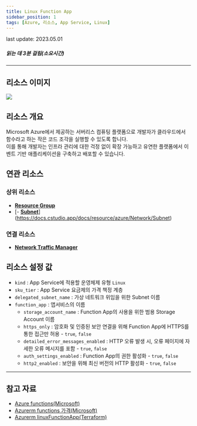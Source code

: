 ```yaml
---
title: Linux Function App
sidebar_position: 1
tags: [Azure, 리소스, App Service, Linux]
---
```



<span className="theme-doc-version-badge badge badge--secondary">
    last update: 2023.05.01
</span>

##### 읽는 데 3분 걸림(소요시간)

*****

## 리소스 이미지
<img src={icon} />

## 리소스 개요
 Microsoft Azure에서 제공하는 서버리스 컴퓨팅 플랫폼으로 개발자가 클라우드에서 함수라고 하는 작은 코드 조각을 실행할 수 있도록 합니다.   
 이를 통해 개발자는 인프라 관리에 대한 걱정 없이 확장 가능하고 유연한 플랫폼에서 이벤트 기반 애플리케이션을 구축하고 배포할 수 있습니다.

## 연관 리소스
### 상위 리소스
- [**Resource Group**](https://docs.cstudio.app/docs/resource/azure/Base/ResourceGroup)
- [- [**Subnet**](https://docs.cstudio.app/docs/resource/azure/Network/Subnet)](https://docs.cstudio.app/docs/resource/azure/Network/Subnet)
### 연결 리소스
- [**Network Traffic Manager**](https://docs.cstudio.app/docs/resource/azure/Network/TrafficManager)


## 리소스 설정 값
- ```kind``` : App Service에 적용할 운영체제 유형 ```Linux```
- ```sku_tier``` : App Service 요금제의 가격 책정 계층
- ```delegated_subnet_name``` : 가상 네트워크 위임을 위한 Subnet 이름
- ```function_app``` : 앱서비스의 이름
    -  ```storage_account_name``` : Function App의 사용을 위한 범용 Storage Account 이름
    -  ```https_only``` : 암호화 및 인증된 보안 연결을 위해 Function App에 HTTPS를 통한 접근만 허용 - ```true```, ```false```
    -  ```detailed_error_messages_enabled``` : HTTP 오류 발생 시, 오류 페이지에 자세한 오류 메시지를 포함 - ```true```, ```false```
    -  ```auth_settings_enabled``` : Function App의 권한 활성화 - ```true```, ```false```
    -  ```http2_enabled``` : 보안을 위해 최신 버전의 HTTP 활성화 - ```true```, ```false```
    
*****
## 참고 자료
- [Azure functions(Microsoft)](https://learn.microsoft.com/ko-kr/azure/azure-functions/functions-overview)
- [Azurerm functions 가격(Microsoft)](https://azure.microsoft.com/ko-kr/pricing/details/functions/)
- [Azurerm linuxFunctionApp(Terraform)](https://registry.terraform.io/providers/hashicorp/azurerm/latest/docs/resources/linux_function_app)